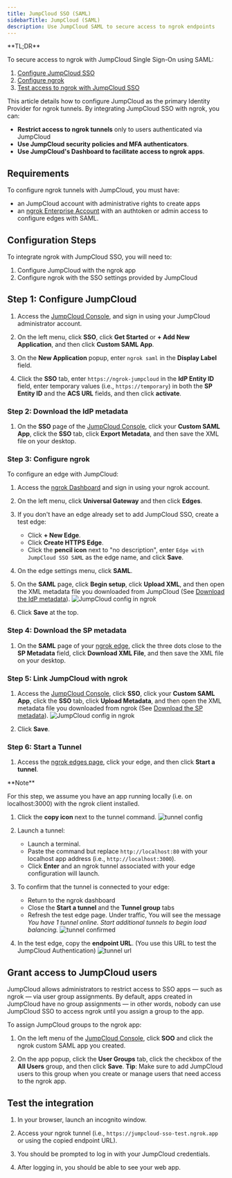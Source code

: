 ```yaml
---
title: JumpCloud SSO (SAML)
sidebarTitle: JumpCloud (SAML)
description: Use JumpCloud SAML to secure access to ngrok endpoints
---
```


<Disclaimer />
<Tip>
**TL;DR**



To secure access to ngrok with JumpCloud Single Sign-On using SAML:

1. [Configure JumpCloud SSO](#configure-jumpcloud)
1. [Configure ngrok](#configure-ngrok)
1. [Test access to ngrok with JumpCloud SSO](#test-sso)
</Tip>

This article details how to configure JumpCloud as the primary Identity Provider for ngrok tunnels.
By integrating JumpCloud SSO with ngrok, you can:

- **Restrict access to ngrok tunnels** only to users authenticated via JumpCloud
- **Use JumpCloud security policies and MFA authenticators**.
- **Use JumpCloud's Dashboard to facilitate access to ngrok apps**.

## Requirements

To configure ngrok tunnels with JumpCloud, you must have:

- an JumpCloud account with administrative rights to create apps
- an [ngrok Enterprise Account](https://ngrok.com/pricing) with an authtoken or admin access to configure edges with SAML.

## Configuration Steps

To integrate ngrok with JumpCloud SSO, you will need to:

1. Configure JumpCloud with the ngrok app
1. Configure ngrok with the SSO settings provided by JumpCloud

## **Step 1**: Configure JumpCloud 

1. Access the [JumpCloud Console](https://console.jumpcloud.com/), and sign in using your JumpCloud administrator account.

1. On the left menu, click **SSO**, click **Get Started** or **+ Add New Application**, and then click **Custom SAML App**.

1. On the **New Application** popup, enter `ngrok saml` in the **Display Label** field.

1. Click the **SSO** tab, enter `https://ngrok-jumpcloud` in the **IdP Entity ID** field, enter temporary values (i.e., `https://temporary`) in both the **SP Entity ID** and the **ACS URL** fields, and then click **activate**.

### **Step 2**: Download the IdP metadata 

1. On the **SSO** page of the [JumpCloud Console](https://console.jumpcloud.com/), click your **Custom SAML App**, click the **SSO** tab, click **Export Metadata**, and then save the XML file on your desktop.

### **Step 3**: Configure ngrok 

To configure an edge with JumpCloud:

1. Access the [ngrok Dashboard](https://dashboard.ngrok.com/) and sign in using your ngrok account.

1. On the left menu, click **Universal Gateway** and then click **Edges**.

1. If you don't have an edge already set to add JumpCloud SSO, create a test edge:
   - Click **+ New Edge**.
   - Click **Create HTTPS Edge**.
   - Click the **pencil icon** next to "no description", enter `Edge with JumpCloud SSO SAML` as the edge name, and click **Save**.

1. On the edge settings menu, click **SAML**.

1. On the **SAML** page, click **Begin setup**, click **Upload XML**, and then open the XML metadata file you downloaded from JumpCloud (See [Download the IdP metadata](#idp-metadata)).
   ![JumpCloud config in ngrok](../img/jumpcloud/img/jumpcloud-5.png)

1. Click **Save** at the top.

### **Step 4**: Download the SP metadata 

1. On the **SAML** page of your [ngrok edge](https://dashboard.ngrok.com/edges), click the three dots close to the **SP Metadata** field, click **Download XML File**, and then save the XML file on your desktop.

### **Step 5**: Link JumpCloud with ngrok 

1. Access the [JumpCloud Console](https://console.jumpcloud.com/), click **SSO**, click your **Custom SAML App**, click the **SSO** tab, click **Upload Metadata**, and then open the XML metadata file you downloaded from ngrok (See [Download the SP metadata](#sp-metadata)).
   ![JumpCloud config in ngrok](../img/jumpcloud/img/jumpcloud-6.png)

1. Click **Save**.

### **Step 6**: Start a Tunnel 

1. Access the [ngrok edges page](https://dashboard.ngrok.com/edges), click your edge, and then click **Start a tunnel**.
<Tip>
**Note**


For this step, we assume you have an app running locally (i.e. on localhost:3000) with the ngrok client installed.
   </Tip>

1. Click the **copy icon** next to the tunnel command.
   ![tunnel config](../img/jumpcloud/img/jumpcloud-2.png)

1. Launch a tunnel:
   - Launch a terminal.
   - Paste the command but replace `http://localhost:80` with your localhost app address (i.e., `http://localhost:3000`).
   - Click **Enter** and an ngrok tunnel associated with your edge configuration will launch.

1. To confirm that the tunnel is connected to your edge:
   - Return to the ngrok dashboard
   - Close the **Start a tunnel** and the **Tunnel group** tabs
   - Refresh the test edge page. Under traffic, You will see the message _You have 1 tunnel online. Start additional tunnels to begin load balancing._
     ![tunnel confirmed](../img/jumpcloud/img/jumpcloud-3.png)

1. In the test edge, copy the **endpoint URL**. (You use this URL to test the JumpCloud Authentication)
   ![tunnel url](../img/jumpcloud/img/jumpcloud-4.png)

## Grant access to JumpCloud users 

JumpCloud allows administrators to restrict access to SSO apps — such as ngrok — via user group assignments. By default, apps created in JumpCloud have no group assignments — in other words, nobody can use JumpCloud SSO to access ngrok until you assign a group to the app.

To assign JumpCloud groups to the ngrok app:

1. On the left menu of the [JumpCloud Console](https://console.jumpcloud.com/), click **SOO** and click the ngrok custom SAML app you created.

1. On the app popup, click the **User Groups** tab, click the checkbox of the **All Users** group, and then click **Save**.
   **Tip**: Make sure to add JumpCloud users to this group when you create or manage users that need access to the ngrok app.

## Test the integration 

1. In your browser, launch an incognito window.

1. Access your ngrok tunnel (i.e., `https://jumpcloud-sso-test.ngrok.app` or using the copied endpoint URL).

1. You should be prompted to log in with your JumpCloud credentials.

1. After logging in, you should be able to see your web app.
